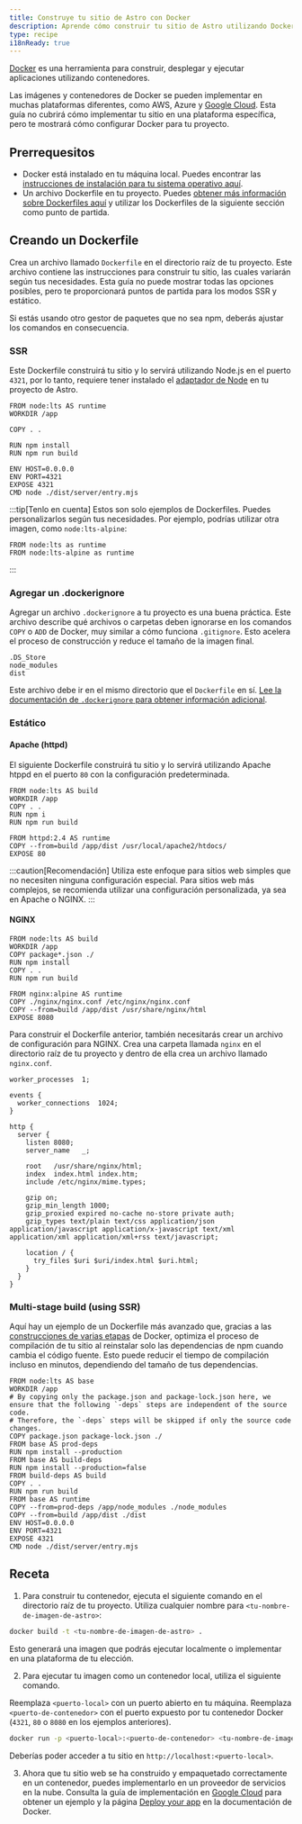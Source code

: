 ```yaml
---
title: Construye tu sitio de Astro con Docker
description: Aprende cómo construir tu sitio de Astro utilizando Docker.
type: recipe
i18nReady: true
---
```


[Docker](https://docker.com) es una herramienta para construir, desplegar y ejecutar aplicaciones utilizando contenedores.

Las imágenes y contenedores de Docker se pueden implementar en muchas plataformas diferentes, como AWS, Azure y [Google Cloud](/es/guides/deploy/google-cloud/#cloud-run-ssr-y-estático). Esta guía no cubrirá cómo implementar tu sitio en una plataforma específica, pero te mostrará cómo configurar Docker para tu proyecto.

## Prerrequesitos

- Docker está instalado en tu máquina local. Puedes encontrar las [instrucciones de instalación para tu sistema operativo aquí](https://docs.docker.com/get-docker/).
- Un archivo Dockerfile en tu proyecto. Puedes [obtener más información sobre Dockerfiles aquí](https://docs.docker.com/engine/reference/builder/) y utilizar los Dockerfiles de la siguiente sección como punto de partida.

## Creando un Dockerfile

Crea un archivo llamado `Dockerfile` en el directorio raíz de tu proyecto. Este archivo contiene las instrucciones para construir tu sitio, las cuales variarán según tus necesidades. Esta guía no puede mostrar todas las opciones posibles, pero te proporcionará puntos de partida para los modos SSR y estático.

Si estás usando otro gestor de paquetes que no sea npm, deberás ajustar los comandos en consecuencia.

### SSR

Este Dockerfile construirá tu sitio y lo servirá utilizando Node.js en el puerto `4321`, por lo tanto, requiere tener instalado el [adaptador de Node](/es/guides/integrations-guide/node/) en tu proyecto de Astro.

```docker title="Dockerfile"
FROM node:lts AS runtime
WORKDIR /app

COPY . .

RUN npm install
RUN npm run build

ENV HOST=0.0.0.0
ENV PORT=4321
EXPOSE 4321
CMD node ./dist/server/entry.mjs
```

:::tip[Tenlo en cuenta]
Estos son solo ejemplos de Dockerfiles. Puedes personalizarlos según tus necesidades. Por ejemplo, podrías utilizar otra imagen, como `node:lts-alpine`:

```docker title="Dockerfile" del={1} add={2}
FROM node:lts as runtime
FROM node:lts-alpine as runtime
```
:::

### Agregar un .dockerignore

Agregar un archivo `.dockerignore` a tu proyecto es una buena práctica. Este archivo describe qué archivos o carpetas deben ignorarse en los comandos `COPY` o `ADD` de Docker, muy similar a cómo funciona `.gitignore`. Esto acelera el proceso de construcción y reduce el tamaño de la imagen final.

```docker title=".dockerignore"
.DS_Store
node_modules
dist
```

Este archivo debe ir en el mismo directorio que el `Dockerfile` en sí. [Lee la documentación de `.dockerignore` para obtener información adicional](https://docs.docker.com/engine/reference/builder/#dockerignore-file).

### Estático

#### Apache (httpd)

El siguiente Dockerfile construirá tu sitio y lo servirá utilizando Apache htppd en el puerto `80` con la configuración predeterminada.

```docker title="Dockerfile"
FROM node:lts AS build
WORKDIR /app
COPY . .
RUN npm i
RUN npm run build

FROM httpd:2.4 AS runtime
COPY --from=build /app/dist /usr/local/apache2/htdocs/
EXPOSE 80
```

:::caution[Recomendación]
Utiliza este enfoque para sitios web simples que no necesiten ninguna configuración especial. Para sitios web más complejos, se recomienda utilizar una configuración personalizada, ya sea en Apache o NGINX.
:::

#### NGINX

```docker title="Dockerfile"
FROM node:lts AS build
WORKDIR /app
COPY package*.json ./
RUN npm install
COPY . .
RUN npm run build

FROM nginx:alpine AS runtime
COPY ./nginx/nginx.conf /etc/nginx/nginx.conf
COPY --from=build /app/dist /usr/share/nginx/html
EXPOSE 8080
```

Para construir el Dockerfile anterior, también necesitarás crear un archivo de configuración para NGINX. Crea una carpeta llamada `nginx` en el directorio raíz de tu proyecto y dentro de ella crea un archivo llamado `nginx.conf`.

```nginx title="nginx.conf"
worker_processes  1;

events {
  worker_connections  1024;
}

http {
  server {
    listen 8080;
    server_name   _;

    root   /usr/share/nginx/html;
    index  index.html index.htm;
    include /etc/nginx/mime.types;

    gzip on;
    gzip_min_length 1000;
    gzip_proxied expired no-cache no-store private auth;
    gzip_types text/plain text/css application/json application/javascript application/x-javascript text/xml application/xml application/xml+rss text/javascript;

    location / {
      try_files $uri $uri/index.html $uri.html;
    }
  }
}
```

### Multi-stage build (using SSR)

Aquí hay un ejemplo de un Dockerfile más avanzado que, gracias a las [construcciones de varias etapas](https://docs.docker.com/build/building/multi-stage/) de Docker, optimiza el proceso de compilación de tu sitio al reinstalar solo las dependencias de npm cuando cambia el código fuente. Esto puede reducir el tiempo de compilación incluso en minutos, dependiendo del tamaño de tus dependencias.

```docker title="Dockerfile"
FROM node:lts AS base
WORKDIR /app
# By copying only the package.json and package-lock.json here, we ensure that the following `-deps` steps are independent of the source code.
# Therefore, the `-deps` steps will be skipped if only the source code changes.
COPY package.json package-lock.json ./
FROM base AS prod-deps
RUN npm install --production
FROM base AS build-deps
RUN npm install --production=false
FROM build-deps AS build
COPY . .
RUN npm run build
FROM base AS runtime
COPY --from=prod-deps /app/node_modules ./node_modules
COPY --from=build /app/dist ./dist
ENV HOST=0.0.0.0
ENV PORT=4321
EXPOSE 4321
CMD node ./dist/server/entry.mjs
```

## Receta

1. Para construir tu contenedor, ejecuta el siguiente comando en el directorio raíz de tu proyecto. Utiliza cualquier nombre para `<tu-nombre-de-imagen-de-astro>`:

```bash
docker build -t <tu-nombre-de-imagen-de-astro> .
```

Esto generará una imagen que podrás ejecutar localmente o implementar en una plataforma de tu elección.

2. Para ejecutar tu imagen como un contenedor local, utiliza el siguiente comando. 

Reemplaza `<puerto-local>` con un puerto abierto en tu máquina. Reemplaza `<puerto-de-contenedor>` con el puerto expuesto por tu contenedor Docker (`4321`, `80` o `8080` en los ejemplos anteriores).

```bash
docker run -p <puerto-local>:<puerto-de-contenedor> <tu-nombre-de-imagen-de-astro>
```

Deberías poder acceder a tu sitio en `http://localhost:<puerto-local>`.

3. Ahora que tu sitio web se ha construido y empaquetado correctamente en un contenedor, puedes implementarlo en un proveedor de servicios en la nube. Consulta la guía de implementación en [Google Cloud](https://cloud.google.com) para obtener un ejemplo y la página [Deploy your app](https://docs.docker.com/language/nodejs/deploy/) en la documentación de Docker.
